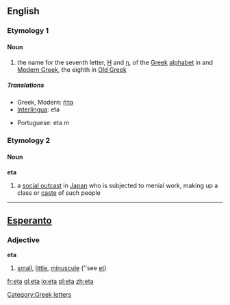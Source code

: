 {{see|ETA}}
{{letter_disp2|zeta|[[image:Greek_uc_eta.png|41px]][[image:Greek_lc_eta.png|28px]] |theta|ήτα|Η|η}}

==English==
===Etymology 1===
{{etystub}}

====Noun====
{{en-noun-reg}}

# the name for the seventh letter, [[Η]] and [[η]], of the [[Greek]] [[alphabet]] in and [[Modern Greek]], the eighth in [[Old Greek]]

=====Translations=====
{{top}}
*Greek, Modern: [[ήτα]]
*[[Interlingua]]: eta
{{mid}}
*Portuguese: eta ''m''
{{bottom}}

===Etymology 2===
{{etystub}}

====Noun====
'''eta'''

#a [[social outcast]] in [[Japan]] who is subjected to menial work, making up a class or [[caste]] of such people

----
==[[Esperanto]]==
===Adjective===
'''eta'''

#[[small]], [[little]], [[minuscule]] (''see [[et#Esperanto|et]])

[[Category:Greek letters]]

[[fr:eta]]
[[gl:eta]]
[[io:eta]]
[[pl:eta]]
[[zh:eta]]